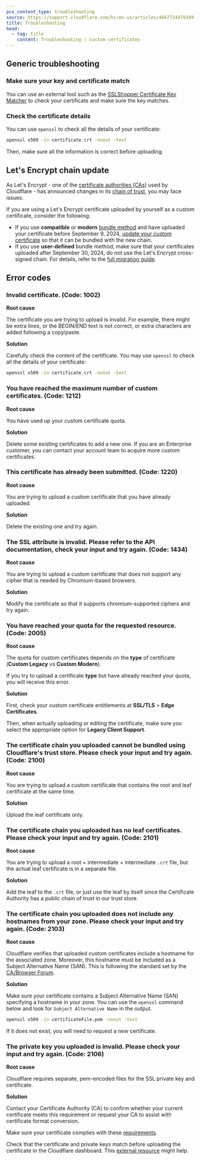 ```yaml
---
pcx_content_type: troubleshooting
source: https://support.cloudflare.com/hc/en-us/articles/4667724478349--You-have-reached-your-quota-for-the-requested-resource-Code-2005-
title: Troubleshooting
head:
  - tag: title
    content: Troubleshooting | Custom certificates
---
```


## Generic troubleshooting

### Make sure your key and certificate match

You can use an external tool such as the [SSLShopper Certificate Key Matcher](https://www.sslshopper.com/certificate-key-matcher.html) to check your certificate and make sure the key matches.

### Check the certificate details

You can use `openssl` to check all the details of your certificate:

```bash
openssl x509 -in certificate.crt -noout -text
```

Then, make sure all the information is correct before uploading.

## Let's Encrypt chain update

As Let's Encrypt - one of the [certificate authorities (CAs)](/ssl/reference/certificate-authorities/) used by Cloudflare - has announced changes in its [chain of trust](/ssl/concepts/#chain-of-trust), you may face issues.

If you are using a Let's Encrypt certificate uploaded by yourself as a custom certificate, consider the following:

- If you use **compatible** or **modern** [bundle method](/ssl/edge-certificates/custom-certificates/bundling-methodologies/) and have uploaded your certificate before September 9, 2024, [update your custom certificate](/ssl/edge-certificates/custom-certificates/uploading/#update-an-existing-custom-certificate) so that it can be bundled with the new chain.
- If you use **user-defined** bundle method, make sure that your certificates uploaded after September 30, 2024, do not use the Let's Encrypt cross-signed chain. For details, refer to the [full migration guide](/ssl/reference/migration-guides/lets-encrypt-chain/).

## Error codes

### Invalid certificate. (Code: 1002)

**Root cause**

The certificate you are trying to upload is invalid. For example, there might be extra lines, or the BEGIN/END text is not correct, or extra characters are added following a copy/paste.

**Solution**

Carefully check the content of the certificate. You may use `openssl` to check all the details of your certificate:

```bash
openssl x509 -in certificate.crt -noout -text
```

### You have reached the maximum number of custom certificates. (Code: 1212)

**Root cause**

You have used up your custom certificate quota.

**Solution**

Delete some existing certificates to add a new one. If you are an Enterprise customer, you can contact your account team to acquire more custom certificates.

### This certificate has already been submitted. (Code: 1220)

**Root cause**

You are trying to upload a custom certificate that you have already uploaded.

**Solution**

Delete the existing one and try again.

### The SSL attribute is invalid. Please refer to the API documentation, check your input and try again. (Code: 1434)

**Root cause**

You are trying to upload a custom certificate that does not support any cipher that is needed by Chromium-based browsers.

**Solution**

Modify the certificate so that it supports chromium-supported ciphers and try again.

### You have reached your quota for the requested resource. (Code: 2005)

**Root cause**

The quota for custom certificates depends on the **type** of certificate (**Custom Legacy** vs **Custom Modern**).

If you try to upload a certificate **type** but have already reached your quota, you will receive this error.

**Solution**

First, check your custom certificate entitlements at **SSL/TLS** > **Edge Certificates**.

Then, when actually uploading or editing the certificate, make sure you select the appropriate option for **Legacy Client Support**.

### The certificate chain you uploaded cannot be bundled using Cloudflare's trust store. Please check your input and try again. (Code: 2100)

**Root cause**

You are trying to upload a custom certificate that contains the root and leaf certificate at the same time.

**Solution**

Upload the leaf certificate only.

### The certificate chain you uploaded has no leaf certificates. Please check your input and try again. (Code: 2101)

**Root cause**

You are trying to upload a root + intermediate + intermediate `.crt` file, but the actual leaf certificate is in a separate file.

**Solution**

Add the leaf to the `.crt` file, or just use the leaf by itself since the Certificate Authority has a public chain of trust in our trust store.

### The certificate chain you uploaded does not include any hostnames from your zone. Please check your input and try again. (Code: 2103)

**Root cause**

Cloudflare verifies that uploaded custom certificates include a hostname for the associated zone. Moreover, this hostname must be included as a Subject Alternative Name (SAN). This is following the standard set by the [CA/Browser Forum](https://cabforum.org/wp-content/uploads/BRv1.2.5.pdf#page=16).

**Solution**

Make sure your certificate contains a Subject Alternative Name (SAN) specifying a hostname in your zone. You can use the `openssl` command below and look for `Subject Alternative Name` in the output.

```bash
openssl x509 -in certificateFile.pem -noout -text
```

If it does not exist, you will need to request a new certificate.

### The private key you uploaded is invalid. Please check your input and try again. (Code: 2106)

**Root cause**

Cloudflare requires separate, pem-encoded files for the SSL private key and certificate.

**Solution**

Contact your Certificate Authority (CA) to confirm whether your current certificate meets this requirement or request your CA to assist with certificate format conversion.

Make sure your certificate complies with these [requirements](/ssl/edge-certificates/custom-certificates/uploading/#certificate-requirements).

Check that the certificate and private keys match before uploading the certificate in the Cloudflare dashboard. This [external resource](https://www.sslshopper.com/article-most-common-openssl-commands.html) might help.
